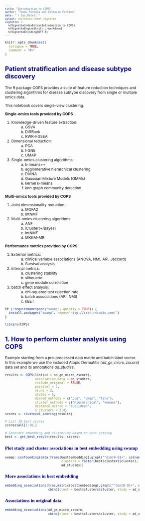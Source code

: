```yaml
---
title: "Introduction to COPS"
author: "Teemu Rintala and Vittorio Fortino"
date: "`r Sys.Date()`"
output: rmarkdown::html_vignette
vignette: >
  %\VignetteIndexEntry{Introduction to COPS}
  %\VignetteEngine{knitr::rmarkdown}
  %\VignetteEncoding{UTF-8}
---
```


<style type="text/css">

body{ /* Normal  */
      font-size: 12px;
  }
td {  /* Table  */
  font-size: 10px;
}
h1.title {
  font-size: 30px;
  color: DarkRed;
}
h1 { /* Header 1 */
  font-size: 24px;
  color: DarkBlue;
}
h2 { /* Header 2 */
    font-size: 20px;
  color: DarkBlue;
}
h3 { /* Header 3 */
  font-size: 15px;
  font-family: "Times New Roman", Times, serif;
  color: DarkBlue;
}
code.r{ /* Code block */
    font-size: 10px;
}
pre { /* Code block - determines code spacing between lines */
    font-size: 10px;
}
</style>

```r
knitr::opts_chunk$set(
  collapse = TRUE,
  comment = "#>"
)
```

## Patient stratification and disease subtype discovery

The R package COPS provides a suite of feature reduction techniques and clustering algorithms for disease subtype discovery from single or multiple omics data. 

This notebook covers single-view clustering. 

**Single-omics tools provided by COPS**
<ol>
<li> Knowledge-driven feature extraction: 
<ol style="list-style-type: lower-alpha; padding-bottom: 0;"> 
<li style="margin-left:2em"> GSVA </li>
<li style="margin-left:2em; padding-bottom: 0;"> DiffRank </li>
<li style="margin-left:2em; padding-bottom: 0;"> RWR-FGSEA </li>
</ol>
</li>
<li> Dimensional reduction: 
<ol style="list-style-type: lower-alpha; padding-bottom: 0;"> 
<li style="margin-left:2em"> PCA </li>
<li style="margin-left:2em; padding-bottom: 0;"> t-SNE </li> 
<li style="margin-left:2em; padding-bottom: 0;"> UMAP </li>
</ol>
</li>
<li> Single-omics clustering algorithms: 
<ol style="list-style-type: lower-alpha; padding-bottom: 0;"> 
<li style="margin-left:2em"> k-means++ </li>
<li style="margin-left:2em; padding-bottom: 0;"> agglomerative hierarchical clustering </li>
<li style="margin-left:2em; padding-bottom: 0;"> DIANA </li>
<li style="margin-left:2em; padding-bottom: 0;"> Gaussian Mixture Models (GMMs) </li>
<li style="margin-left:2em; padding-bottom: 0;"> kernel k-means </li>
<li style="margin-left:2em; padding-bottom: 0;"> knn graph community detection </li>
</ol>
</li>
</ol>

**Multi-omics tools provided by COPS**
<ol>
<li> Joint dimensionality reduction: 
<ol style="list-style-type: lower-alpha; padding-bottom: 0;"> 
<li style="margin-left:2em"> MOFA2 </li>
<li style="margin-left:2em; padding-bottom: 0;"> IntNMF </li>
</ol>
</li>
<li> Multi-omics clustering algorithms: 
<ol style="list-style-type: lower-alpha; padding-bottom: 0;"> 
<li style="margin-left:2em"> ANF </li>
<li style="margin-left:2em; padding-bottom: 0;"> iCluster(+/Bayes) </li>
<li style="margin-left:2em; padding-bottom: 0;"> IntNMF </li>
<li style="margin-left:2em; padding-bottom: 0;"> MKKM-MR </li>
</ol>
</li>
</ol>

**Performance metrics provided by COPS** 
<ol>
<li>External metrics: 
<ol style="list-style-type: lower-alpha; padding-bottom: 0;"> 
<li style="margin-left:2em"> clinical variable associations (ANOVA, NMI, ARI, Jaccard) </li>
<li style="margin-left:2em; padding-bottom: 0;"> Survival analysis </li>
</ol>
</li>
<li> Internal metrics: 
<ol style="list-style-type: lower-alpha; padding-bottom: 0;"> 
<li style="margin-left:2em"> clustering stability </li>
<li style="margin-left:2em; padding-bottom: 0;"> silhouette </li>
<li style="margin-left:2em; padding-bottom: 0;"> gene module correlation </li>
</ol>
</li>
<li> batch effect analysis: 
<ol style="list-style-type: lower-alpha; padding-bottom: 0;"> 
<li style="margin-left:2em"> chi-squared test rejection rate </li>
<li style="margin-left:2em; padding-bottom: 0;"> batch associations (ARI, NMI) </li>
<li style="margin-left:2em; padding-bottom: 0;"> kBET </li>
</ol>
</li>
</ol>

```r
if (!requireNamespace("swamp", quietly = TRUE)) {
  install.packages("swamp", repos='http://cran.rstudio.com/')
}
```

```r
library(COPS)
```

## 1. How to perform cluster analysis using COPS

Example starting from a pre-processed data matrix and batch label vector. In this example we use the included Atopic Dermatitis (*ad_ge_micro_zscore*) data set and its annotations *ad_studies*. 

```r
results <- COPS(list(ad = ad_ge_micro_zscore), 
                association_data = ad_studies, 
                include_original = FALSE, 
                parallel = 2, 
                nruns = 2, 
                nfolds = 5, 
                dimred_methods = c("pca", "umap", "tsne"),
                cluster_methods = c("hierarchical", "kmeans"),
                distance_metric = "euclidean", 
                n_clusters = 2:4)
scores <- clusteval_scoring(results)

# List 10 best scores
scores$all[1:10,]
```

```r
# Generate embedding and clustering based on best setting
best <- get_best_result(results, scores)
```

### Plot study and cluster associations in best embedding using swamp
```r
swamp::confounding(data.frame(best$embedding[,grepl("^dim[0-9]+", colnames(best$embedding))], 
                              clusters = factor(best$clusters$cluster), 
                              ad_studies))
```

### More associations in best embedding
```r
embedding_associations(t(as.matrix(best$embedding[,grepl("^dim[0-9]+", colnames(best$embedding))])), 
                       cbind(clust = best$clusters$cluster, study = ad_studies))
```

### Associations in original data
```r
embedding_associations(ad_ge_micro_zscore,
                       cbind(clust = best$clusters$cluster, study = ad_studies))
```



